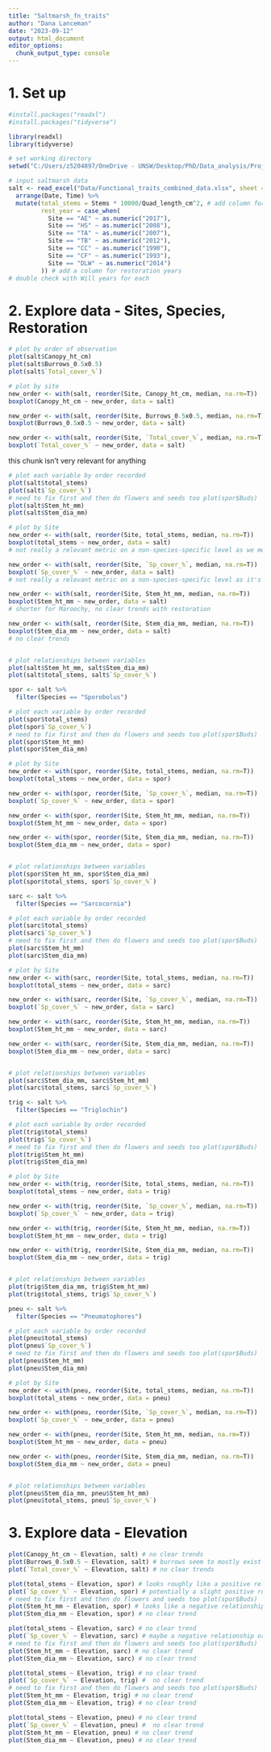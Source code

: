 ```yaml
---
title: "Saltmarsh_fn_traits"
author: "Dana Lanceman"
date: "2023-09-12"
output: html_document
editor_options: 
  chunk_output_type: console
---
```


# 1. Set up

```r
#install.packages("readxl")
#install.packages("tidyverse")

library(readxl)
library(tidyverse)
```


```r
# set working directory
setwd("C:/Users/z5204897/OneDrive - UNSW/Desktop/PhD/Data_analysis/Project/Functional_traits")

# input saltmarsh data
salt <- read_excel("Data/Functional_traits_combined_data.xlsx", sheet = "Saltmarsh") %>% 
  arrange(Date, Time) %>% 
  mutate(total_stems = Stems * 10000/Quad_length_cm^2, # add column for total stem count per 1m2 for each species to standardise stem counts
         rest_year = case_when(
           Site == "AE" ~ as.numeric("2017"),
           Site == "HS" ~ as.numeric("2008"),
           Site == "TA" ~ as.numeric("2007"),
           Site == "TB" ~ as.numeric("2012"),
           Site == "CC" ~ as.numeric("1990"),
           Site == "CF" ~ as.numeric("1993"),
           Site == "DLW" ~ as.numeric("2014")
         )) # add a column for restoration years
# double check with Will years for each
```


# 2. Explore data - Sites, Species, Restoration

```r
# plot by order of observation
plot(salt$Canopy_ht_cm)
plot(salt$Burrows_0.5x0.5)
plot(salt$`Total_cover_%`)

# plot by site
new_order <- with(salt, reorder(Site, Canopy_ht_cm, median, na.rm=T)) 
boxplot(Canopy_ht_cm ~ new_order, data = salt)

new_order <- with(salt, reorder(Site, Burrows_0.5x0.5, median, na.rm=T)) 
boxplot(Burrows_0.5x0.5 ~ new_order, data = salt)

new_order <- with(salt, reorder(Site, `Total_cover_%`, median, na.rm=T)) 
boxplot(`Total_cover_%` ~ new_order, data = salt)
```


this chunk isn't very relevant for anything
```r
# plot each variable by order recorded
plot(salt$total_stems)
plot(salt$`Sp_cover_%`)
# need to fix first and then do flowers and seeds too plot(spor$Buds)
plot(salt$Stem_ht_mm)
plot(salt$Stem_dia_mm)

# plot by Site
new_order <- with(salt, reorder(Site, total_stems, median, na.rm=T)) 
boxplot(total_stems ~ new_order, data = salt)
# not really a relevant metric on a non-species-specific level as we measured stems differently for different species.

new_order <- with(salt, reorder(Site, `Sp_cover_%`, median, na.rm=T)) 
boxplot(`Sp_cover_%` ~ new_order, data = salt)
# not really a relevant metric on a non-species-specific level as it's more a function of how many species there are

new_order <- with(salt, reorder(Site, Stem_ht_mm, median, na.rm=T)) 
boxplot(Stem_ht_mm ~ new_order, data = salt)
# shorter for Maroochy, no clear trends with restoration

new_order <- with(salt, reorder(Site, Stem_dia_mm, median, na.rm=T)) 
boxplot(Stem_dia_mm ~ new_order, data = salt)
# no clear trends


# plot relationships between variables
plot(salt$Stem_ht_mm, salt$Stem_dia_mm)
plot(salt$total_stems, salt$`Sp_cover_%`)
```



```r
spor <- salt %>%
  filter(Species == "Sporobolus")

# plot each variable by order recorded
plot(spor$total_stems)
plot(spor$`Sp_cover_%`)
# need to fix first and then do flowers and seeds too plot(spor$Buds)
plot(spor$Stem_ht_mm)
plot(spor$Stem_dia_mm)

# plot by Site
new_order <- with(spor, reorder(Site, total_stems, median, na.rm=T)) 
boxplot(total_stems ~ new_order, data = spor)

new_order <- with(spor, reorder(Site, `Sp_cover_%`, median, na.rm=T)) 
boxplot(`Sp_cover_%` ~ new_order, data = spor)

new_order <- with(spor, reorder(Site, Stem_ht_mm, median, na.rm=T)) 
boxplot(Stem_ht_mm ~ new_order, data = spor)

new_order <- with(spor, reorder(Site, Stem_dia_mm, median, na.rm=T)) 
boxplot(Stem_dia_mm ~ new_order, data = spor)


# plot relationships between variables
plot(spor$Stem_ht_mm, spor$Stem_dia_mm)
plot(spor$total_stems, spor$`Sp_cover_%`)
```

```r
sarc <- salt %>%
  filter(Species == "Sarcocornia")

# plot each variable by order recorded
plot(sarc$total_stems)
plot(sarc$`Sp_cover_%`)
# need to fix first and then do flowers and seeds too plot(spor$Buds)
plot(sarc$Stem_ht_mm)
plot(sarc$Stem_dia_mm)

# plot by Site
new_order <- with(sarc, reorder(Site, total_stems, median, na.rm=T)) 
boxplot(total_stems ~ new_order, data = sarc)

new_order <- with(sarc, reorder(Site, `Sp_cover_%`, median, na.rm=T)) 
boxplot(`Sp_cover_%` ~ new_order, data = sarc)

new_order <- with(sarc, reorder(Site, Stem_ht_mm, median, na.rm=T)) 
boxplot(Stem_ht_mm ~ new_order, data = sarc)

new_order <- with(sarc, reorder(Site, Stem_dia_mm, median, na.rm=T)) 
boxplot(Stem_dia_mm ~ new_order, data = sarc)


# plot relationships between variables
plot(sarc$Stem_dia_mm, sarc$Stem_ht_mm)
plot(sarc$total_stems, sarc$`Sp_cover_%`)
```


```r
trig <- salt %>%
  filter(Species == "Triglochin")

# plot each variable by order recorded
plot(trig$total_stems)
plot(trig$`Sp_cover_%`)
# need to fix first and then do flowers and seeds too plot(spor$Buds)
plot(trig$Stem_ht_mm)
plot(trig$Stem_dia_mm)

# plot by Site
new_order <- with(trig, reorder(Site, total_stems, median, na.rm=T)) 
boxplot(total_stems ~ new_order, data = trig)

new_order <- with(trig, reorder(Site, `Sp_cover_%`, median, na.rm=T)) 
boxplot(`Sp_cover_%` ~ new_order, data = trig)

new_order <- with(trig, reorder(Site, Stem_ht_mm, median, na.rm=T)) 
boxplot(Stem_ht_mm ~ new_order, data = trig)

new_order <- with(trig, reorder(Site, Stem_dia_mm, median, na.rm=T)) 
boxplot(Stem_dia_mm ~ new_order, data = trig)


# plot relationships between variables
plot(trig$Stem_dia_mm, trig$Stem_ht_mm)
plot(trig$total_stems, trig$`Sp_cover_%`)
```

```r
pneu <- salt %>%
  filter(Species == "Pneumatophores")

# plot each variable by order recorded
plot(pneu$total_stems)
plot(pneu$`Sp_cover_%`)
# need to fix first and then do flowers and seeds too plot(spor$Buds)
plot(pneu$Stem_ht_mm)
plot(pneu$Stem_dia_mm)

# plot by Site
new_order <- with(pneu, reorder(Site, total_stems, median, na.rm=T)) 
boxplot(total_stems ~ new_order, data = pneu)

new_order <- with(pneu, reorder(Site, `Sp_cover_%`, median, na.rm=T)) 
boxplot(`Sp_cover_%` ~ new_order, data = pneu)

new_order <- with(pneu, reorder(Site, Stem_ht_mm, median, na.rm=T)) 
boxplot(Stem_ht_mm ~ new_order, data = pneu)

new_order <- with(pneu, reorder(Site, Stem_dia_mm, median, na.rm=T)) 
boxplot(Stem_dia_mm ~ new_order, data = pneu)


# plot relationships between variables
plot(pneu$Stem_dia_mm, pneu$Stem_ht_mm)
plot(pneu$total_stems, pneu$`Sp_cover_%`)
```


# 3. Explore data - Elevation

```r
plot(Canopy_ht_cm ~ Elevation, salt) # no clear trends
plot(Burrows_0.5x0.5 ~ Elevation, salt) # burrows seem to mostly exist above ~0.5m elevation
plot(`Total_cover_%` ~ Elevation, salt) # no clear trends
```

```r
plot(total_stems ~ Elevation, spor) # looks roughly like a positive relationship
plot(`Sp_cover_%` ~ Elevation, spor) # potentially a slight positive relationship?
# need to fix first and then do flowers and seeds too plot(spor$Buds)
plot(Stem_ht_mm ~ Elevation, spor) # looks like a negative relationship
plot(Stem_dia_mm ~ Elevation, spor) # no clear trend
```


```r
plot(total_stems ~ Elevation, sarc) # no clear trend
plot(`Sp_cover_%` ~ Elevation, sarc) # maybe a negative relationship or no clear trend
# need to fix first and then do flowers and seeds too plot(spor$Buds)
plot(Stem_ht_mm ~ Elevation, sarc) # no clear trend
plot(Stem_dia_mm ~ Elevation, sarc) # no clear trend
```


```r
plot(total_stems ~ Elevation, trig) # no clear trend
plot(`Sp_cover_%` ~ Elevation, trig) #  no clear trend
# need to fix first and then do flowers and seeds too plot(spor$Buds)
plot(Stem_ht_mm ~ Elevation, trig) # no clear trend
plot(Stem_dia_mm ~ Elevation, trig) # no clear trend
```


```r
plot(total_stems ~ Elevation, pneu) # no clear trend
plot(`Sp_cover_%` ~ Elevation, pneu) #  no clear trend
plot(Stem_ht_mm ~ Elevation, pneu) # no clear trend
plot(Stem_dia_mm ~ Elevation, pneu) # no clear trend
```
